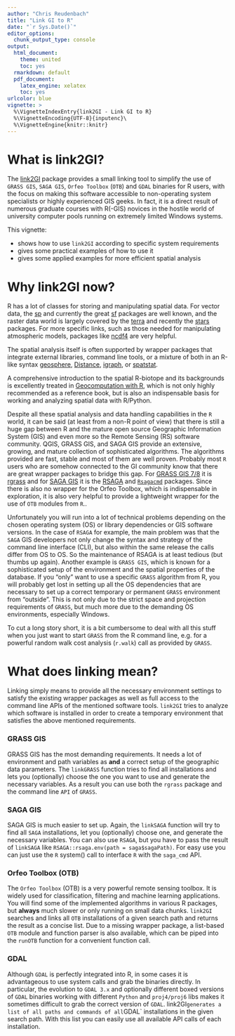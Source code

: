```yaml
---
author: "Chris Reudenbach"
title: "Link GI to R"
date: "`r Sys.Date()`"
editor_options:
  chunk_output_type: console
output:
  html_document: 
    theme: united
    toc: yes
  rmarkdown: default
  pdf_document:
    latex_engine: xelatex
    toc: yes
urlcolor: blue
vignette: >
  %\VignetteIndexEntry{link2GI - Link GI to R}
  %\VignetteEncoding{UTF-8}{inputenc}\
  %\VignetteEngine{knitr::knitr}
---
```


# What is link2GI?

The [link2GI](https://CRAN.R-project.org/package=link2GI) package provides a small linking tool to simplify the use of `GRASS GIS`, `SAGA GIS`, `Orfeo Toolbox` (`OTB`) and `GDAL` binaries for R users, with the focus on making this software accessible to non-operating system specialists or highly experienced GIS geeks.  In fact, it is a direct result of numerous graduate courses with R(-GIS) novices in the hostile world of university computer pools running on extremely limited Windows systems. 

This vignette:

* shows how to use `link2GI` according to specific system requirements 
* gives some practical examples of how to use it  
* gives some applied examples for more efficient spatial analysis 


# Why link2GI now?

R has a lot of classes for storing and manipulating spatial data. For vector data, the [sp](https://CRAN.R-project.org/package=sp) and currently the great [sf](https://CRAN.R-project.org/package=sf) packages are well known, and the raster data world is largely covered by the [terra](https://CRAN.R-project.org/package=terra) and recently the [stars](https://CRAN.R-project.org/package=stars) packages. For more specific links, such as those needed for manipulating atmospheric models, packages like [ncdf4](https://CRAN.R-project.org/package=ncdf4) are very helpful.

The spatial analysis itself is often supported by wrapper packages that integrate external libraries, command line tools, or a mixture of both in an R-like syntax [geosphere](https://CRAN.R-project.org/package=geosphere), [Distance](https://CRAN.R-project.org/package=Distance), [igraph](https://CRAN.R-project.org/package=igraph), or [spatstat](https://CRAN.R-project.org/package=spatstat). 

A comprehensive introduction to the spatial R-biotope and its backgrounds is excellently treated in [Geocomputation with R](https://r.geocompx.org/), which is not only highly recommended as a reference book, but is also an indispensable basis for working and analyzing spatial data with R/Python.

Despite all these spatial analysis and data handling capabilities in the `R` world, it can be said (at least from a non-R point of view) that there is still a huge gap between R and the mature open source Geographic Information System (GIS) and even more so the Remote Sensing (RS) software community. QGIS, GRASS GIS, and SAGA GIS provide an extensive, growing, and mature collection of sophisticated algorithms. The algorithms provided are fast, stable and most of them are well proven. Probably most `R` users who are somehow connected to the GI community know that there are great wrapper packages to bridge this gap. For [GRASS GIS 7/8](https://grass.osgeo.org/) it is [rgrass](https://CRAN.R-project.org/package=rgrass) and for [SAGA GIS](https://saga-gis.sourceforge.io/) it is the [RSAGA](https://CRAN.R-project.org/package=RSAGA) and [`Rsagacmd`](https://github.com/stevenpawley/Rsagacmd) packages.
Since there is also no wrapper for the Orfeo Toolbox, which is indispensable in exploration, it is also very helpful to provide a lightweight wrapper for the use of `OTB` modules from `R`..

Unfortunately you will run into a lot of technical problems depending on the chosen operating system (OS) or library dependencies or GIS software versions. In the case of `RSAGA` for example, the main problem was that the `SAGA` GIS developers not only change the syntax and strategy of the command line interface (CLI), but also within the same release the calls differ from OS to OS. So the maintenance of RSAGA is at least tedious (but thumbs up again).  Another example is `GRASS GIS`, which is known for a sophisticated setup of the environment and the spatial properties of the database. If you "only" want to use a specific `GRASS` algorithm from R, you will probably get lost in setting up all the OS dependencies that are necessary to set up a correct temporary or permanent `GRASS` environment from "outside". This is not only due to the strict space and projection requirements of `GRASS`, but much more due to the demanding OS environments, especially Windows. 

To cut a long story short, it is a bit cumbersome to deal with all this stuff when you just want to start `GRASS` from the R command line, e.g. for a powerful random walk cost analysis (`r.walk`) call as provided by `GRASS`.


# What does linking mean?
Linking simply means to provide all the necessary environment settings to satisfy the existing wrapper packages as well as full access to the command line APIs of the mentioned software tools. `link2GI` tries to analyze which software is installed in order to create a temporary environment that satisfies the above mentioned requirements. 

### GRASS GIS

GRASS GIS has the most demanding requirements. It needs a lot of environment and path variables as **and** a correct setup of the geographic data parameters. The `linkGRASS` function tries to find all installations and lets you (optionally) choose the one you want to use and generate the necessary variables. As a result you can use both the `rgrass` package and the command line `API` of `GRASS`.

### SAGA GIS

SAGA GIS is much easier to set up. Again, the `linkSAGA` function will try to find all `SAGA` installations, let you (optionally) choose one, and generate the necessary variables. You can also use `RSAGA`, but you have to pass the result of `linkSAGA` like `RSAGA::rsaga.env(path = saga$sagaPath)`. For easy use you can just use the `R` system() call to interface `R` with the `saga_cmd` API. 

### Orfeo Toolbox (OTB)

The `Orfeo Toolbox` (OTB) is a very powerful remote sensing toolbox. It is widely used for classification, filtering and machine learning applications. You will find some of the implemented algorithms in various R packages, but **always** much slower or only running on small data chunks. `link2GI` searches and links all `OTB` installations of a given search path and returns the result as a concise list.  Due to a missing wrapper package, a list-based `OTB` module and function parser is also available, which can be piped into the `runOTB` function for a convenient function call.

### GDAL
Although `GDAL` is perfectly integrated into R, in some cases it is advantageous to use system calls and grab the binaries directly. In particular, the evolution to `GDAL 3.x` and optionally different boxed versions of `GDAL` binaries working with different `Python` and `proj4/proj6` libs makes it sometimes difficult to grab the correct version of `GDAL`.  link2GI` generates a list of all paths and commands of all `GDAL` installations in the given search path.  With this list you can easily use all available API calls of each installation. 





